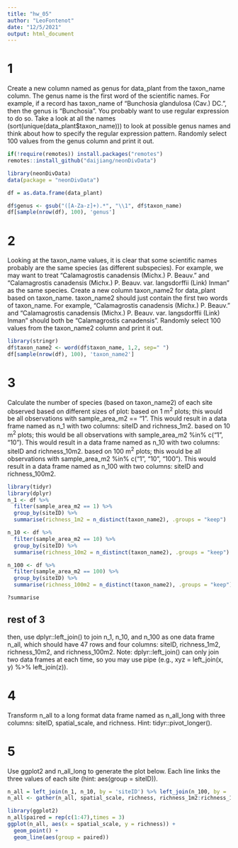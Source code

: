 ```yaml
---
title: "hw_05"
author: "LeoFontenot"
date: "12/5/2021"
output: html_document
---
```


# 1

Create a new column named as genus for data_plant from the taxon_name column. The genus name is the first word of the scientific names. For example, if a record has taxon_name of "Bunchosia glandulosa (Cav.) DC.", then the genus is "Bunchosia". You probably want to use regular expression to do so. Take a look at all the names (sort(unique(data_plant$taxon_name))) to look at possible genus names and think about how to specify the regular expression pattern. Randomly select 100 values from the genus column and print it out.


```r
if(!require(remotes)) install.packages("remotes")
remotes::install_github("daijiang/neonDivData")
```

```r
library(neonDivData)
data(package = "neonDivData")
```


```r
df = as.data.frame(data_plant)
```

```r
df$genus <- gsub("([A-Za-z]+).*", "\\1", df$taxon_name)
df[sample(nrow(df), 100), 'genus']
```


# 2

Looking at the taxon_name values, it is clear that some scientific names probably are the same species (as different subspecies). For example, we may want to treat “Calamagrostis canadensis (Michx.) P. Beauv.” and “Calamagrostis canadensis (Michx.) P. Beauv. var. langsdorffii (Link) Inman” as the same species. Create a new column taxon_name2 for data_plant based on taxon_name. taxon_name2 should just contain the first two words of taxon_name. For example, “Calamagrostis canadensis (Michx.) P. Beauv.” and “Calamagrostis canadensis (Michx.) P. Beauv. var. langsdorffii (Link) Inman” should both be “Calamagrostis canadensis”. Randomly select 100 values from the taxon_name2 column and print it out.


```r
library(stringr)
df$taxon_name2 <- word(df$taxon_name, 1,2, sep=" ")
df[sample(nrow(df), 100), 'taxon_name2']
```

# 3

Calculate the number of species (based on taxon_name2) of each site observed based on different sizes of plot:
based on 1 m^2^ plots; this would be all observations with sample_area_m2 == "1". This would result in a data frame named as n_1 with two columns: siteID and richness_1m2.
based on 10 m^2^ plots; this would be all observations with sample_area_m2 %in% c("1", "10"). This would result in a data frame named as n_10 with two columns: siteID and richness_10m2.
based on 100 m^2^ plots; this would be all observations with sample_area_m2 %in% c("1", "10", "100"). This would result in a data frame named as n_100 with two columns: siteID and richness_100m2.


```r
library(tidyr)
library(dplyr)
n_1 <- df %>%
  filter(sample_area_m2 == 1) %>%
  group_by(siteID) %>%
  summarise(richness_1m2 = n_distinct(taxon_name2), .groups = "keep")
```


```r
n_10 <- df %>%
  filter(sample_area_m2 == 10) %>%
  group_by(siteID) %>%
  summarise(richness_10m2 = n_distinct(taxon_name2), .groups = "keep")
```

```r
n_100 <- df %>%
  filter(sample_area_m2 == 100) %>%
  group_by(siteID) %>%
  summarise(richness_100m2 = n_distinct(taxon_name2), .groups = "keep")

?summarise
```

## rest of 3

then, use dplyr::left_join() to join n_1, n_10, and n_100 as one data frame n_all, which should have 47 rows and four columns: siteID, richness_1m2, richness_10m2, and richness_100m2. Note: dplyr::left_join() can only join two data frames at each time, so you may use pipe (e.g., xyz = left_join(x, y) %>% left_join(z)).

# 4

Transform n_all to a long format data frame named as n_all_long with three columns: siteID, spatial_scale, and richness. Hint: tidyr::pivot_longer().

# 5

Use ggplot2 and n_all_long to generate the plot below. Each line links the three values of each site (hint: aes(group = siteID)).


```r
n_all = left_join(n_1, n_10, by = 'siteID') %>% left_join(n_100, by = 'siteID')
n_all <- gather(n_all, spatial_scale, richness, richness_1m2:richness_100m2, factor_key=TRUE)
```


```r
library(ggplot2)
n_all$paired = rep(c(1:47),times = 3)
ggplot(n_all, aes(x = spatial_scale, y = richness)) +
  geom_point() + 
  geom_line(aes(group = paired))

```
